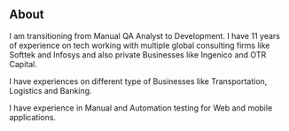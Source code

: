## About

I am transitioning from Manual QA Analyst to Development. I have 11 years of experience on tech working with multiple global consulting firms like Softtek and Infosys and also private
Businesses like Ingenico and OTR Capital.

I have experiences on different type of Businesses like Transportation, Logistics and Banking. 

I have experience in Manual and Automation testing for Web and mobile applications.
